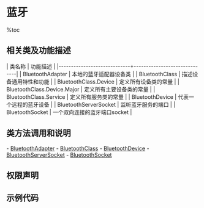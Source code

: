 = 蓝牙 =

%toc

== 相关类及功能描述 ==
{{{class="brush:java"
import android.bluetooth.BluetoothAdapter;
import android.bluetooth.BluetoothClass;
import android.bluetooth.BluetoothDevice;
import android.bluetooth.BluetoothServerSocket;
import android.bluetooth.BluetoothSocket;
}}}

| 类名称                      | 功能描述                     |
|-----------------------------+------------------------------|
| BluetoothAdapter            | 本地的蓝牙适配器设备类       |
| BluetoothClass              | 描述设备通用特性和功能       |
| BluetoothClass.Device       | 定义所有设备类的常量         |
| BluetoothClass.Device.Major | 定义所有主要设备类的常量     |
| BluetoothClass.Service      | 定义所有服务类的常量         |
| BluetoothDevice             | 代表一个远程的蓝牙设备       |
| BluetoothServerSocket       | 监听蓝牙服务的端口           |
| BluetoothSocket             | 一个双向连接的蓝牙端口socket |

== 类方法调用和说明 ==
- [[BluetoothAdapter]]
- [[BluetoothClass]]
- [[BluetoothDevice]]
- [[BluetoothServerSocket]]
- [[BluetoothSocket]]

== 权限声明 ==
{{{class="brush:xml"
<uses-permission android:name="android.permission.BLUETOOTH_ADMIN" />  
<uses-permission android:name="android.permission.BLUETOOTH" />  
}}}

== 示例代码 ==
